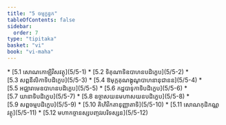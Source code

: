 ```yaml
---
title: "5 ចម្មក្ខន្ធក"
tableOfContents: false
sidebar:
  order: 7
type: "tipitaka"
basket: "vi"
book: "vi-maha"
---
```



<DynamicBreadcrumb />



<TableOfContents book="vi-maha" section="5">
* [5.1 សោណកោឡិវិសវត្ថុ](5/5-1)
* [5.2 ទិគុណាទិឧបាហនបដិក្ខេប](5/5-2)
* [5.3 សព្ពនីលិកាទិបដិក្ខេប](5/5-3)
* [5.4 ឱមុក្កគុណង្គុណូបាហនានុជានន](5/5-4)
* [5.5 អជ្ឈារាមេឧបាហនបដិក្ខេប](5/5-5)
* [5.6 កដ្ឋបាទុកាទិបដិក្ខេប](5/5-6)
* [5.7 យានាទិបដិក្ខេប](5/5-7)
* [5.8 ឧច្ចាសយនមហាសយនបដិក្ខេប](5/5-8)
* [5.9 សព្ពចម្មបដិក្ខេប](5/5-9)
* [5.10 គិហិវិកតានុញ្ញាតាទិ](5/5-10)
* [5.11 សោណកុដិកណ្ណវត្ថុ](5/5-11)
* [5.12 មហាកច្ចានស្សបញ្ចវរបរិទស្សន](5/5-12)
</TableOfContents>